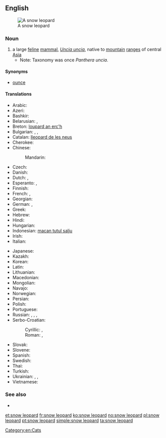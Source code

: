 ==English==
[[Image:Lightmatter snowleopard.jpg|thumb|A snow leopard]]

===Noun===
{{en-noun|sg=[[snow]] [[leopard]]}}

# a large [[feline]] [[mammal]], ''[[Uncia uncia]]'', native to [[mountain]] [[range]]s of central [[Asia]]
#* Note: Taxonomy was once ''Panthera uncia''.

====Synonyms====
* [[ounce]]

====Translations====
{{trans-top|a large feline mammal, Uncia uncia}}
* Arabic: {{t|ar|نمر الثلوج|m|tr=nimr al-ṯalūj|sc=Arab}}
* Azeri: {{t|az|qar bəbiri}}
* Bashkir: {{tø|ba|барыс|tr=barıs|sc=Cyrl}}
* Belarusian: {{t|be|барс|m|tr=bars|sc=Cyrl}}, {{t|be|снежны барс|m|tr=snéžny bars|sc=Cyrl}}
* Breton: [[loupard an erc'h]]
* Bulgarian: {{t|bg|барс|m|tr=bars|sc=Cyrl}}, {{t|bg|снежен барс|m|tr=snéžen bars|sc=Cyrl}}, {{t|bg|снежен леопард|m|tr=snéžen leopárd|sc=Cyrl}}
* Catalan: [[lleopard de les neus]] {{m}}
* Cherokee: {{t|chr|ᎤᎾᏥ ᏢᏓᏥ|tr=unatsi tlvdatsi|sc=Cher}}
* Chinese:
*: Mandarin: {{t+|cmn|雪豹|tr=xuěbào|sc=Hani}}
* Czech: {{t|cs|irbis|m}}
* Danish: {{t|da|sneleopard}}
* Dutch: {{t|nl|sneeuwpanter|m}}, {{t|nl|sneeuwluipaard|{m}}
* Esperanto: {{t|eo|uncio|xs=Esperanto}}, {{t|eo|neĝleopardo|xs=Esperanto}}
* Finnish: {{t-|fi|lumileopardi}}
* French: {{t+|fr|léopard des neiges|m}}, {{t+|fr|once|f}}
* Georgian: {{t|ka|ირბისი|tr=irbisi}}
* German: {{t|de|Schneeleopard|m}}, {{t|de|Irbis|m}}
* Greek: {{t|el|ίρβις|f|tr=írvis}}
* Hebrew: {{t|he|נמר שלג מצוי|m}}
* Hindi: {{t|hi|हिम तेन्दुआ|tr=him tēndu'ā|sc=Deva}}
* Hungarian: {{t|hu|hópárduc}}
* Indonesian: [[macan tutul salju]]
* Irish: {{t|ga|liopard sneachta|m}}
* Italian: {{t|it|leopardo delle nevi|m}}
{{trans-mid}}
* Japanese: {{t-|ja|ユキヒョウ|tr=yukihyō}}
* Kazakh: {{t|kk|барыс|tr=barıs|sc=Cyrl}}
* Korean: {{t|ko|설표|tr=seolpyo|sc=Kore}}
* Latin: {{t-|la|uncia|f}}
* Lithuanian: {{t|lt|irbis|m}}
* Macedonian: {{t|mk|снежен леопард|m|tr=snéžen leopárd|sc=Cyrl}}
* Mongolian: {{t|mn|ирвэс|tr=irves|sc=Cyrl}}
* Navajo: {{tø|nv|náshdóíłgaii łikizhígíí}}
* Norwegian: {{t+|no|snøleopard}}
* Persian: {{t|fa|پلنگ برفی|tr=palang-e barfi|sc=fa-Arab}}
* Polish: {{t|pl|pantera śnieżna|f}}
* Portuguese: {{t+|pt|leopardo-das-neves|m}}
* Russian: {{t+|ru|ирбис|m|tr=írbis}}, {{t|ru|снежный барс|m|tr=snéžnyj bars|sc=Cyrl}}, {{t|ru|снежный леопард|m|tr=snéžnyj leopárd|sc=Cyrl}}, {{t|ru|барс|m|tr=bars|sc=Cyrl}}
* Serbo-Croatian:
*: Cyrillic: {{t|sh|снежни леопард|m}}, {{t|sh|сњежни леопард|m}}
*: Roman: {{t|sh|snežni leopard|m}}, {{t|sh|snježni leopard|m}}
* Slovak: {{t|sk|leopard snežný|m}}
* Slovene: {{t|sl|snežni leopard|m}}
* Spanish: {{t|es|leopardo de las nieves|m}}
* Swedish: {{t|sv|snöleopard|c}}
* Thai: {{t|th|เสือดาวหิมะ|tr=sĕua daao hìmá|sc=Thai}}
* Turkish: {{t|tr|kar leoparı}}
* Ukrainian: {{t+|uk|барс|m|tr=bars|sc=Cyrl}}, {{t|uk|сніжний барс|m|tr=snížnyj bars|sc=Cyrl}}, {{t|uk|сніжний леопард|m|tr=snížnyj leopárd|sc=Cyrl}}
* Vietnamese: {{t|vi|báo tuyết}}
{{trans-bottom}}

===See also===
* {{pedialite}}

[[Category:en:Cats]]

[[et:snow leopard]]
[[fr:snow leopard]]
[[ko:snow leopard]]
[[no:snow leopard]]
[[pl:snow leopard]]
[[pt:snow leopard]]
[[simple:snow leopard]]
[[ta:snow leopard]]